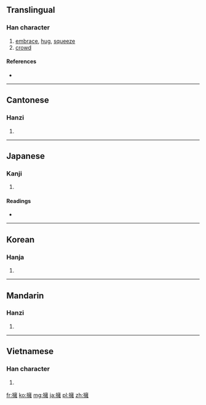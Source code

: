 {{also|拥}}
==Translingual==

===Han character===
{{Han char|rn=64|rad=手|as=13|sn=16|four=5001<sub>4</sub>|canj=手卜女土 (QYVG)}}

# [[embrace]], [[hug]], [[squeeze]]
# [[crowd]]

====References====
* {{Han ref|kx=0457.260|dkj=12781|dj=0806.090|hdz=31972.010|uh=64C1|ud=25793|bh=BED6|bd=48854}}

----

==Cantonese==

===Hanzi===
{{yue-hanzi|jyut=|y=yung2|sim=拥}}

# {{defn|Cantonese|sort=手13}}

----

==Japanese==

===Kanji===
{{ja-kanji|grade=c|rs=手13}}

# {{defn|Japanese|sort=手13}}

====Readings====
* {{ja-readings|on=[[よう]] (yō)|kun=[[いだく]] (idaku)}}

----

==Korean==

===Hanja===
{{ko-hanja|hangeul=[[옹]]|eumhun=|rv=ong|mr=ong|y=ong}}

# {{defn|Korean|sort=手13}}

----

==Mandarin==

===Hanzi===
{{cmn-hanzi|sim=拥|pin=[[yōng]] ([[yong1]]), [[yǒng]] ([[yong3]])|wg=yung<sup>1</sup>, yung<sup>3</sup>}}

# {{defn|Mandarin|sort=手13}}

----

==Vietnamese==

===Han character===
{{vi-hantu|[[ủng]]|rs=手13}}

# {{defn|Vietnamese|sort=手13}}

[[fr:擁]]
[[ko:擁]]
[[mg:擁]]
[[ja:擁]]
[[pl:擁]]
[[zh:擁]]